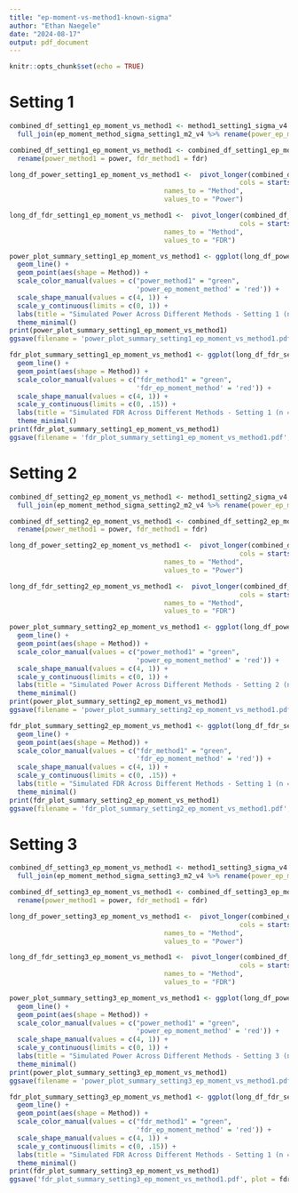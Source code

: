 ```yaml
---
title: "ep-moment-vs-method1-known-sigma"
author: "Ethan Naegele"
date: "2024-08-17"
output: pdf_document
---
```


```r
knitr::opts_chunk$set(echo = TRUE)
```

# Setting 1

```r
combined_df_setting1_ep_moment_vs_method1 <- method1_setting1_sigma_v4 %>% 
  full_join(ep_moment_method_sigma_setting1_m2_v4 %>% rename(power_ep_moment_method = power, fdr_ep_moment_method = fdr), by = 'a')

combined_df_setting1_ep_moment_vs_method1 <- combined_df_setting1_ep_moment_vs_method1 %>% 
  rename(power_method1 = power, fdr_method1 = fdr)
```



```r
long_df_power_setting1_ep_moment_vs_method1 <-  pivot_longer(combined_df_setting1_ep_moment_vs_method1, 
                                                          cols = starts_with("power_"), 
                                       names_to = "Method", 
                                       values_to = "Power")
```

```r
long_df_fdr_setting1_ep_moment_vs_method1 <-  pivot_longer(combined_df_setting1_ep_moment_vs_method1, 
                                                          cols = starts_with("fdr_"), 
                                       names_to = "Method", 
                                       values_to = "FDR")
```

```r
power_plot_summary_setting1_ep_moment_vs_method1 <- ggplot(long_df_power_setting1_ep_moment_vs_method1, aes(x = a, y = Power, color = Method)) +
  geom_line() +
  geom_point(aes(shape = Method)) +
  scale_color_manual(values = c("power_method1" = "green", 
                                'power_ep_moment_method' = 'red')) +
  scale_shape_manual(values = c(4, 1)) +
  scale_y_continuous(limits = c(0, 1)) + 
  labs(title = "Simulated Power Across Different Methods - Setting 1 (n = 200, d = 40, k = 8)", x = "Signal Strength - Amplitude", y = "Simulated Power") +
  theme_minimal()
print(power_plot_summary_setting1_ep_moment_vs_method1)
ggsave(filename = 'power_plot_summary_setting1_ep_moment_vs_method1.pdf', plot = power_plot_summary_setting1_ep_moment_vs_method1)
```

```r
fdr_plot_summary_setting1_ep_moment_vs_method1 <- ggplot(long_df_fdr_setting1_ep_moment_vs_method1, aes(x = a, y = FDR, color = Method)) +
  geom_line() +
  geom_point(aes(shape = Method)) +
  scale_color_manual(values = c("fdr_method1" = "green", 
                                'fdr_ep_moment_method' = 'red')) +
  scale_shape_manual(values = c(4, 1)) +
  scale_y_continuous(limits = c(0, .15)) + 
  labs(title = "Simulated FDR Across Different Methods - Setting 1 (n = 200, d = 40, k = 8)", x = "Signal Strength - Amplitude", y = "Simulated FDR") +
  theme_minimal()
print(fdr_plot_summary_setting1_ep_moment_vs_method1)
ggsave(filename = 'fdr_plot_summary_setting1_ep_moment_vs_method1.pdf', plot = fdr_plot_summary_setting1_ep_moment_vs_method1)
```


# Setting 2 

```r
combined_df_setting2_ep_moment_vs_method1 <- method1_setting2_sigma_v4 %>% 
  full_join(ep_moment_method_sigma_setting2_m2_v4 %>% rename(power_ep_moment_method = power, fdr_ep_moment_method = fdr), by = 'a')

combined_df_setting2_ep_moment_vs_method1 <- combined_df_setting2_ep_moment_vs_method1 %>% 
  rename(power_method1 = power, fdr_method1 = fdr)
```



```r
long_df_power_setting2_ep_moment_vs_method1 <-  pivot_longer(combined_df_setting2_ep_moment_vs_method1, 
                                                          cols = starts_with("power_"), 
                                       names_to = "Method", 
                                       values_to = "Power")
```

```r
long_df_fdr_setting2_ep_moment_vs_method1 <-  pivot_longer(combined_df_setting2_ep_moment_vs_method1, 
                                                          cols = starts_with("fdr_"), 
                                       names_to = "Method", 
                                       values_to = "FDR")
```

```r
power_plot_summary_setting2_ep_moment_vs_method1 <- ggplot(long_df_power_setting2_ep_moment_vs_method1, aes(x = a, y = Power, color = Method)) +
  geom_line() +
  geom_point(aes(shape = Method)) +
  scale_color_manual(values = c("power_method1" = "green", 
                                'power_ep_moment_method' = 'red')) +
  scale_shape_manual(values = c(4, 1)) +
  scale_y_continuous(limits = c(0, 1)) + 
  labs(title = "Simulated Power Across Different Methods - Setting 2 (n = 500, d = 50, k = 10)", x = "Signal Strength - Amplitude", y = "Simulated Power") +
  theme_minimal()
print(power_plot_summary_setting2_ep_moment_vs_method1)
ggsave(filename = 'power_plot_summary_setting2_ep_moment_vs_method1.pdf', plot = power_plot_summary_setting2_ep_moment_vs_method1)
```

```r
fdr_plot_summary_setting2_ep_moment_vs_method1 <- ggplot(long_df_fdr_setting2_ep_moment_vs_method1, aes(x = a, y = FDR, color = Method)) +
  geom_line() +
  geom_point(aes(shape = Method)) +
  scale_color_manual(values = c("fdr_method1" = "green", 
                                'fdr_ep_moment_method' = 'red')) +
  scale_shape_manual(values = c(4, 1)) +
  scale_y_continuous(limits = c(0, .15)) + 
  labs(title = "Simulated FDR Across Different Methods - Setting 1 (n = 200, d = 40, k = 8)", x = "Signal Strength - Amplitude", y = "Simulated FDR") +
  theme_minimal()
print(fdr_plot_summary_setting2_ep_moment_vs_method1)
ggsave(filename = 'fdr_plot_summary_setting2_ep_moment_vs_method1.pdf', plot = fdr_plot_summary_setting2_ep_moment_vs_method1)
```

# Setting 3

```r
combined_df_setting3_ep_moment_vs_method1 <- method1_setting3_sigma_v4 %>% 
  full_join(ep_moment_method_sigma_setting3_m2_v4 %>% rename(power_ep_moment_method = power, fdr_ep_moment_method = fdr), by = 'a')

combined_df_setting3_ep_moment_vs_method1 <- combined_df_setting3_ep_moment_vs_method1 %>% 
  rename(power_method1 = power, fdr_method1 = fdr)
```



```r
long_df_power_setting3_ep_moment_vs_method1 <-  pivot_longer(combined_df_setting3_ep_moment_vs_method1, 
                                                          cols = starts_with("power_"), 
                                       names_to = "Method", 
                                       values_to = "Power")
```

```r
long_df_fdr_setting3_ep_moment_vs_method1 <-  pivot_longer(combined_df_setting3_ep_moment_vs_method1, 
                                                          cols = starts_with("fdr_"), 
                                       names_to = "Method", 
                                       values_to = "FDR")
```

```r
power_plot_summary_setting3_ep_moment_vs_method1 <- ggplot(long_df_power_setting3_ep_moment_vs_method1, aes(x = a, y = Power, color = Method)) +
  geom_line() +
  geom_point(aes(shape = Method)) +
  scale_color_manual(values = c("power_method1" = "green", 
                                'power_ep_moment_method' = 'red')) +
  scale_shape_manual(values = c(4, 1)) +
  scale_y_continuous(limits = c(0, 1)) + 
  labs(title = "Simulated Power Across Different Methods - Setting 3 (n = 1000, d = 100, k = 20)", x = "Signal Strength - Amplitude", y = "Simulated Power") +
  theme_minimal()
print(power_plot_summary_setting3_ep_moment_vs_method1)
ggsave(filename = 'power_plot_summary_setting3_ep_moment_vs_method1.pdf', plot = power_plot_summary_setting3_ep_moment_vs_method1)
```

```r
fdr_plot_summary_setting3_ep_moment_vs_method1 <- ggplot(long_df_fdr_setting3_ep_moment_vs_method1, aes(x = a, y = FDR, color = Method)) +
  geom_line() +
  geom_point(aes(shape = Method)) +
  scale_color_manual(values = c("fdr_method1" = "green", 
                                'fdr_ep_moment_method' = 'red')) +
  scale_shape_manual(values = c(4, 1)) +
  scale_y_continuous(limits = c(0, .15)) + 
  labs(title = "Simulated FDR Across Different Methods - Setting 1 (n = 200, d = 40, k = 8)", x = "Signal Strength - Amplitude", y = "Simulated FDR") +
  theme_minimal()
print(fdr_plot_summary_setting3_ep_moment_vs_method1)
ggsave('fdr_plot_summary_setting3_ep_moment_vs_method1.pdf', plot = fdr_plot_summary_setting3_ep_moment_vs_method1)
```

